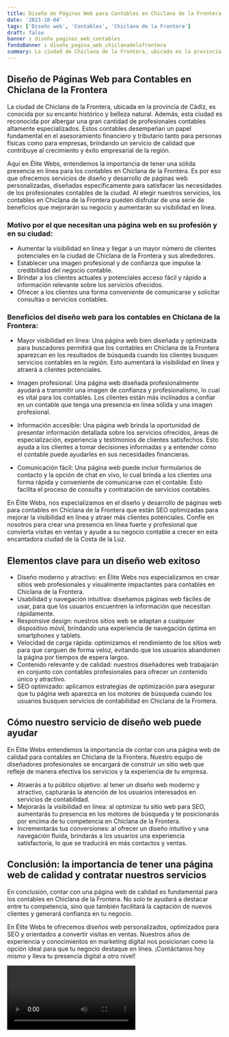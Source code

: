```yaml
---
title: Diseño de Páginas Web para Contables en Chiclana de la Frontera
date: '2023-10-04'
tags: ['Diseño web', 'Contables', 'Chiclana de la Frontera']
draft: false
banner : diseño_paginas_web_contables
fondoBanner : diseño_pagina_web_chiclanadelafrontera
summary: La ciudad de Chiclana de la Frontera, ubicada en la provincia de Cádiz, es conocida por su encanto histórico y belleza natural. Además, esta ciudad es reconocida por albergar una gran cantidad de profesionales contables altamente especializados. Estos contables desempeñan un papel fundamental en el asesoramiento financiero y tributario tanto para personas físicas como para empresas, brindando un servicio de calidad que contribuye al crecimiento y éxito empresarial de la región.
---
```


## Diseño de Páginas Web para Contables en Chiclana de la Frontera

La ciudad de Chiclana de la Frontera, ubicada en la provincia de Cádiz, es conocida por su encanto histórico y belleza natural. Además, esta ciudad es reconocida por albergar una gran cantidad de profesionales contables altamente especializados. Estos contables desempeñan un papel fundamental en el asesoramiento financiero y tributario tanto para personas físicas como para empresas, brindando un servicio de calidad que contribuye al crecimiento y éxito empresarial de la región.

Aquí en Élite Webs, entendemos la importancia de tener una sólida presencia en línea para los contables en Chiclana de la Frontera. Es por eso que ofrecemos servicios de diseño y desarrollo de páginas web personalizadas, diseñadas específicamente para satisfacer las necesidades de los profesionales contables de la ciudad. Al elegir nuestros servicios, los contables en Chiclana de la Frontera pueden disfrutar de una serie de beneficios que mejorarán su negocio y aumentarán su visibilidad en línea.

### Motivo por el que necesitan una página web en su profesión y en su ciudad:

- Aumentar la visibilidad en línea y llegar a un mayor número de clientes potenciales en la ciudad de Chiclana de la Frontera y sus alrededores.
- Establecer una imagen profesional y de confianza que impulse la credibilidad del negocio contable.
- Brindar a los clientes actuales y potenciales acceso fácil y rápido a información relevante sobre los servicios ofrecidos.
- Ofrecer a los clientes una forma conveniente de comunicarse y solicitar consultas o servicios contables.

### Beneficios del diseño web para los contables en Chiclana de la Frontera:

- Mayor visibilidad en línea: Una página web bien diseñada y optimizada para buscadores permitirá que los contables en Chiclana de la Frontera aparezcan en los resultados de búsqueda cuando los clientes busquen servicios contables en la región. Esto aumentará la visibilidad en línea y atraerá a clientes potenciales.

- Imagen profesional: Una página web diseñada profesionalmente ayudará a transmitir una imagen de confianza y profesionalismo, lo cual es vital para los contables. Los clientes están más inclinados a confiar en un contable que tenga una presencia en línea sólida y una imagen profesional.

- Información accesible: Una página web brinda la oportunidad de presentar información detallada sobre los servicios ofrecidos, áreas de especialización, experiencia y testimonios de clientes satisfechos. Esto ayuda a los clientes a tomar decisiones informadas y a entender cómo el contable puede ayudarles en sus necesidades financieras.

- Comunicación fácil: Una página web puede incluir formularios de contacto y la opción de chat en vivo, lo cual brinda a los clientes una forma rápida y conveniente de comunicarse con el contable. Esto facilita el proceso de consulta y contratación de servicios contables.

En Élite Webs, nos especializamos en el diseño y desarrollo de páginas web para contables en Chiclana de la Frontera que están SEO optimizadas para mejorar la visibilidad en línea y atraer más clientes potenciales. Confíe en nosotros para crear una presencia en línea fuerte y profesional que convierta visitas en ventas y ayude a su negocio contable a crecer en esta encantadora ciudad de la Costa de la Luz.

<GifSeo />

<Cta />

## Elementos clave para un diseño web exitoso

- Diseño moderno y atractivo: en Élite Webs nos especializamos en crear sitios web profesionales y visualmente impactantes para contables en Chiclana de la Frontera.
- Usabilidad y navegación intuitiva: diseñamos páginas web fáciles de usar, para que los usuarios encuentren la información que necesitan rápidamente.
- Responsive design: nuestros sitios web se adaptan a cualquier dispositivo móvil, brindando una experiencia de navegación óptima en smartphones y tablets.
- Velocidad de carga rápida: optimizamos el rendimiento de los sitios web para que carguen de forma veloz, evitando que los usuarios abandonen la página por tiempos de espera largos.
- Contenido relevante y de calidad: nuestros diseñadores web trabajarán en conjunto con contables profesionales para ofrecer un contenido único y atractivo.
- SEO optimizado: aplicamos estrategias de optimización para asegurar que tu página web aparezca en los motores de búsqueda cuando los usuarios busquen servicios de contabilidad en Chiclana de la Frontera.

## Cómo nuestro servicio de diseño web puede ayudar

En Élite Webs entendemos la importancia de contar con una página web de calidad para contables en Chiclana de la Frontera. Nuestro equipo de diseñadores profesionales se encargará de construir un sitio web que refleje de manera efectiva los servicios y la experiencia de tu empresa.

- Atraerás a tu público objetivo: al tener un diseño web moderno y atractivo, capturarás la atención de los usuarios interesados en servicios de contabilidad.
- Mejorarás la visibilidad en línea: al optimizar tu sitio web para SEO, aumentarás tu presencia en los motores de búsqueda y te posicionarás por encima de tu competencia en Chiclana de la Frontera.
- Incrementarás tus conversiones: al ofrecer un diseño intuitivo y una navegación fluida, brindarás a los usuarios una experiencia satisfactoria, lo que se traducirá en más contactos y ventas.

## Conclusión: la importancia de tener una página web de calidad y contratar nuestros servicios

En conclusión, contar con una página web de calidad es fundamental para los contables en Chiclana de la Frontera. No solo te ayudará a destacar entre tu competencia, sino que también facilitará la captación de nuevos clientes y generará confianza en tu negocio. 

En Élite Webs te ofrecemos diseños web personalizados, optimizados para SEO y orientados a convertir visitas en ventas. Nuestros años de experiencia y conocimientos en marketing digital nos posicionan como la opción ideal para que tu negocio destaque en línea. ¡Contáctanos hoy mismo y lleva tu presencia digital a otro nivel!

<Video />

<CtaBot job='Contables' city='Chiclana de la Frontera'/>

<Gmaps query='Chiclana de la Frontera+españa+maps' />
